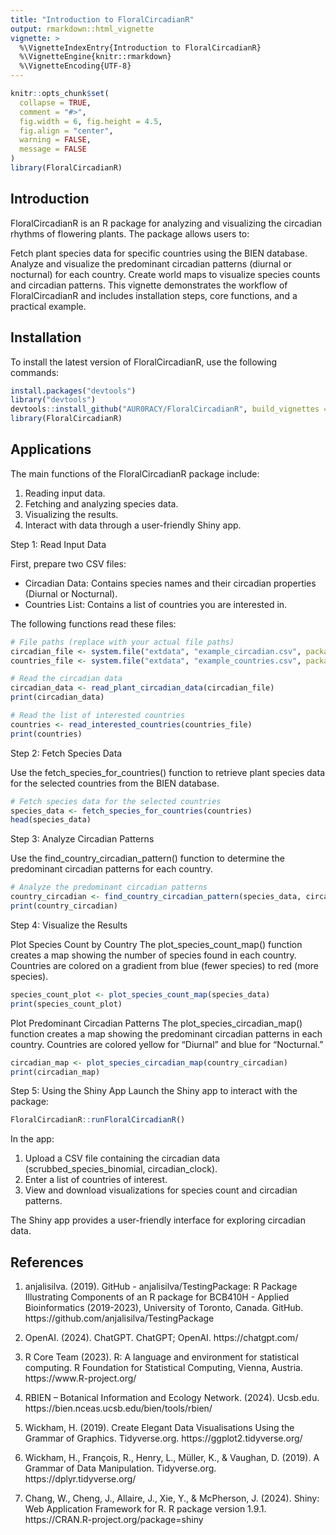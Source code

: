 ```yaml
---
title: "Introduction to FloralCircadianR"
output: rmarkdown::html_vignette
vignette: >
  %\VignetteIndexEntry{Introduction to FloralCircadianR}
  %\VignetteEngine{knitr::rmarkdown}
  %\VignetteEncoding{UTF-8}
---
```


```r
knitr::opts_chunk$set(
  collapse = TRUE,
  comment = "#>",
  fig.width = 6, fig.height = 4.5,
  fig.align = "center",
  warning = FALSE,
  message = FALSE
)
library(FloralCircadianR)
```
## Introduction

FloralCircadianR is an R package for analyzing and visualizing the circadian rhythms of flowering plants. The package allows users to:

Fetch plant species data for specific countries using the BIEN database.
Analyze and visualize the predominant circadian patterns (diurnal or nocturnal) for each country.
Create world maps to visualize species counts and circadian patterns.
This vignette demonstrates the workflow of FloralCircadianR and includes installation steps, core functions, and a practical example.

## Installation

To install the latest version of FloralCircadianR, use the following commands:

```r
install.packages("devtools")
library("devtools")
devtools::install_github("AUR0RACY/FloralCircadianR", build_vignettes = TRUE)
library(FloralCircadianR)
```

## Applications

The main functions of the FloralCircadianR package include:

1. Reading input data.
2. Fetching and analyzing species data.
3. Visualizing the results.
4. Interact with data through a user-friendly Shiny app.

Step 1: Read Input Data

First, prepare two CSV files:
  
- Circadian Data: Contains species names and their circadian properties (Diurnal or Nocturnal).
- Countries List: Contains a list of countries you are interested in.
    
The following functions read these files:
```r
# File paths (replace with your actual file paths)
circadian_file <- system.file("extdata", "example_circadian.csv", package = "FloralCircadianR")
countries_file <- system.file("extdata", "example_countries.csv", package = "FloralCircadianR")

# Read the circadian data
circadian_data <- read_plant_circadian_data(circadian_file)
print(circadian_data)

# Read the list of interested countries
countries <- read_interested_countries(countries_file)
print(countries)
```

Step 2: Fetch Species Data

Use the fetch_species_for_countries() function to retrieve plant species data for the selected countries from the BIEN database.
```r
# Fetch species data for the selected countries
species_data <- fetch_species_for_countries(countries)
head(species_data)
```

Step 3: Analyze Circadian Patterns

Use the find_country_circadian_pattern() function to determine the predominant circadian patterns for each country.

```r
# Analyze the predominant circadian patterns
country_circadian <- find_country_circadian_pattern(species_data, circadian_data)
print(country_circadian)
```

Step 4: Visualize the Results

Plot Species Count by Country
The plot_species_count_map() function creates a map showing the number of species found in each country. Countries are colored on a gradient from blue (fewer species) to red (more species).

```r
species_count_plot <- plot_species_count_map(species_data)
print(species_count_plot)
```
Plot Predominant Circadian Patterns
The plot_species_circadian_map() function creates a map showing the predominant circadian patterns in each country. Countries are colored yellow for "Diurnal" and blue for "Nocturnal."

```r
circadian_map <- plot_species_circadian_map(country_circadian)
print(circadian_map)
```

Step 5: Using the Shiny App
Launch the Shiny app to interact with the package:

```r
FloralCircadianR::runFloralCircadianR()
```
In the app:

1. Upload a CSV file containing the circadian data (scrubbed_species_binomial, circadian_clock).
2. Enter a list of countries of interest.
3. View and download visualizations for species count and circadian patterns.

The Shiny app provides a user-friendly interface for exploring circadian data.

## References

1. anjalisilva. (2019). GitHub - anjalisilva/TestingPackage: R Package Illustrating Components of an R package for BCB410H - Applied Bioinformatics (2019-2023), University of Toronto, Canada. GitHub. https://github.com/anjalisilva/TestingPackage

2. OpenAI. (2024). ChatGPT. ChatGPT; OpenAI. https://chatgpt.com/

3. R Core Team (2023). R: A language and environment for statistical computing. R Foundation for Statistical Computing, Vienna, Austria. https://www.R-project.org/

4. RBIEN – Botanical Information and Ecology Network. (2024). Ucsb.edu. https://bien.nceas.ucsb.edu/bien/tools/rbien/

5. Wickham, H. (2019). Create Elegant Data Visualisations Using the Grammar of Graphics. Tidyverse.org. https://ggplot2.tidyverse.org/

6. Wickham, H., François, R., Henry, L., Müller, K., & Vaughan, D. (2019). A Grammar of Data Manipulation. Tidyverse.org. https://dplyr.tidyverse.org/

7. Chang, W., Cheng, J., Allaire, J., Xie, Y., & McPherson, J. (2024). Shiny: Web Application Framework for R. R package version 1.9.1. https://CRAN.R-project.org/package=shiny